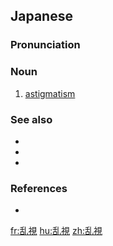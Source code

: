 ==Japanese==
{{DEFAULTSORT:らんし}}
{{wikipedia|lang=ja}}
{{ja-kanjitab|らん|し|yomi=o}}

===Pronunciation===
{{ja-pron|acc=h|y=ko|らんし}}

===Noun===
{{ja-noun|らんし|kyu=亂視}}

# {{lb|ja|pathology}} [[astigmatism]]

===See also===
* {{ja-r|近%視|きん%し}}
* {{ja-r|遠%視|えん%し}}
* {{ja-r|老%視|ろう%し}}

===References===
* {{R:Shogakukan}}

{{topics|ja|Eye}}

[[fr:乱視]]
[[hu:乱視]]
[[zh:乱視]]